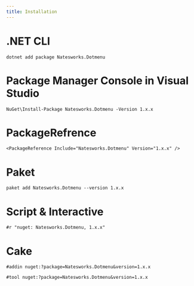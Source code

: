 ```yaml
---
title: Installation
---
```


# .NET CLI
```
dotnet add package Natesworks.Dotmenu
```
# Package Manager Console in Visual Studio
```
NuGet\Install-Package Natesworks.Dotmenu -Version 1.x.x
```
# PackageRefrence
```
<PackageReference Include="Natesworks.Dotmenu" Version="1.x.x" />
```
# Paket
```
paket add Natesworks.Dotmenu --version 1.x.x
```
# Script & Interactive
```
#r "nuget: Natesworks.Dotmenu, 1.x.x"
```
# Cake
```
#addin nuget:?package=Natesworks.Dotmenu&version=1.x.x
```
```
#tool nuget:?package=Natesworks.Dotmenu&version=1.x.x
```